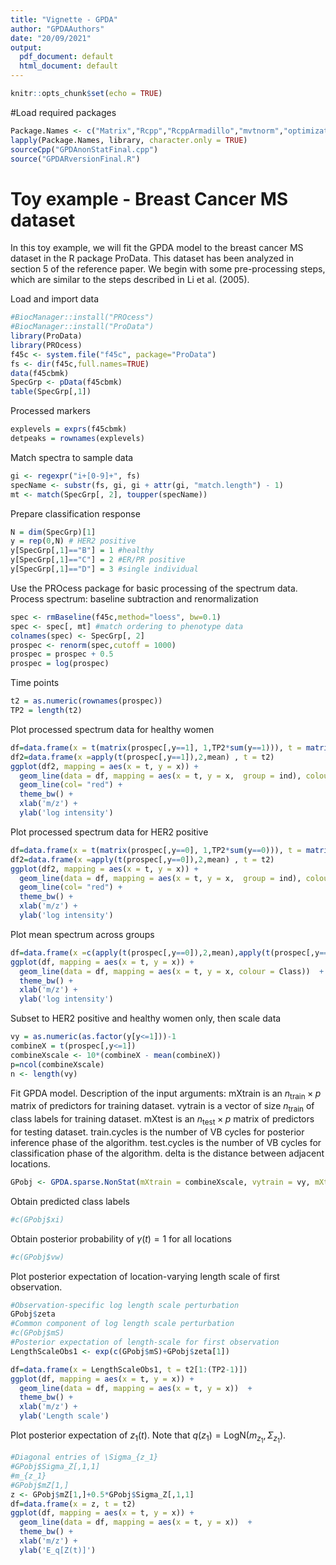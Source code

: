 ```yaml
---
title: "Vignette - GPDA"
author: "GPDAAuthors"
date: "20/09/2021"
output:
  pdf_document: default
  html_document: default
---
```


```r
knitr::opts_chunk$set(echo = TRUE)
```

#Load required packages
```r
Package.Names <- c("Matrix","Rcpp","RcppArmadillo","mvtnorm","optimization","matrixStats","matrixStats","ggplot2","formatR")
lapply(Package.Names, library, character.only = TRUE)
sourceCpp("GPDAnonStatFinal.cpp")
source("GPDARversionFinal.R")
```

# Toy example - Breast Cancer MS dataset
In this toy example, we will fit the GPDA model to the breast cancer MS dataset in the R package ProData. This dataset has been analyzed in section 5 of the reference paper. We begin with some pre-processing steps, which are similar to the steps described in Li et al. (2005).

Load and import data
```r
#BiocManager::install("PROcess")
#BiocManager::install("ProData")
library(ProData)
library(PROcess)
f45c <- system.file("f45c", package="ProData")
fs <- dir(f45c,full.names=TRUE)
data(f45cbmk)
SpecGrp <- pData(f45cbmk)
table(SpecGrp[,1])
```

Processed markers
```r
explevels = exprs(f45cbmk)
detpeaks = rownames(explevels)
```

Match spectra to sample data
```r
gi <- regexpr("i+[0-9]+", fs)
specName <- substr(fs, gi, gi + attr(gi, "match.length") - 1)
mt <- match(SpecGrp[, 2], toupper(specName))
```

Prepare classification response
```r
N = dim(SpecGrp)[1]
y = rep(0,N) # HER2 positive
y[SpecGrp[,1]=="B"] = 1 #healthy
y[SpecGrp[,1]=="C"] = 2 #ER/PR positive
y[SpecGrp[,1]=="D"] = 3 #single individual
```

Use the PROcess package for basic processing of the spectrum data. Process spectrum: baseline subtraction and renormalization
```r
spec <- rmBaseline(f45c,method="loess", bw=0.1)
spec <- spec[, mt] #match ordering to phenotype data
colnames(spec) <- SpecGrp[, 2]
prospec <- renorm(spec,cutoff = 1000)
prospec = prospec + 0.5
prospec = log(prospec)
```

Time points
```r
t2 = as.numeric(rownames(prospec))
TP2 = length(t2)
```

Plot processed spectrum data for healthy women
```r
df=data.frame(x = t(matrix(prospec[,y==1], 1,TP2*sum(y==1))), t = matrix(t2,TP2*sum(y==1),1), ind = c(1:sum(y==1))%x%rep(1,TP2))
df2=data.frame(x =apply(t(prospec[,y==1]),2,mean) , t = t2)
ggplot(df2, mapping = aes(x = t, y = x)) +
  geom_line(data = df, mapping = aes(x = t, y = x,  group = ind), colour = "GRAY", alpha = 1/2, size = 1/2) +
  geom_line(col= "red") +
  theme_bw() +
  xlab('m/z') +
  ylab('log intensity')
```

Plot processed spectrum data for HER2 positive
```r
df=data.frame(x = t(matrix(prospec[,y==0], 1,TP2*sum(y==0))), t = matrix(t2,TP2*sum(y==0),1), ind = c(1:sum(y==0))%x%rep(1,TP2))
df2=data.frame(x =apply(t(prospec[,y==0]),2,mean) , t = t2)
ggplot(df2, mapping = aes(x = t, y = x)) +
  geom_line(data = df, mapping = aes(x = t, y = x,  group = ind), colour = "GRAY", alpha = 1/2, size = 1/2) +
  geom_line(col= "red") +
  theme_bw() +
  xlab('m/z') +
  ylab('log intensity')
```

Plot mean spectrum across groups
```r
df=data.frame(x =c(apply(t(prospec[,y==0]),2,mean),apply(t(prospec[,y==1]),2,mean))  , t = rep(t2,2), Class = c(rep("HER2", TP2),rep("control", TP2)))
ggplot(df, mapping = aes(x = t, y = x)) +
  geom_line(data = df, mapping = aes(x = t, y = x, colour = Class))  +
  theme_bw() +
  xlab('m/z') +
  ylab('log intensity')
```

Subset to HER2 positive and healthy women only, then scale data
```r
vy = as.numeric(as.factor(y[y<=1]))-1
combineX = t(prospec[,y<=1])
combineXscale <- 10*(combineX - mean(combineX))
p=ncol(combineXscale)
n <- length(vy)
```

Fit GPDA model. Description of the input arguments: mXtrain is an $n_{\text{train}} \times p$ matrix of predictors for training dataset. vytrain is a vector of size $n_{\text{train}}$ of class labels for training dataset. mXtest is an $n_{\text{test}} \times p$ matrix of predictors for testing dataset. train.cycles is the number of VB cycles for posterior inference phase of the algorithm. test.cycles is the number of VB cycles for classification phase of the algorithm. delta is the distance between adjacent locations.
```r
GPobj <- GPDA.sparse.NonStat(mXtrain = combineXscale, vytrain = vy, mXtest = combineXscale, train.cycles = 5, test.cycles = 3, delta = 1)
```

Obtain predicted class labels
```r
#c(GPobj$xi)
```

Obtain posterior probability of $\gamma(t)=1$ for all locations
```r
#c(GPobj$vw)
```

Plot posterior expectation of location-varying length scale of first observation.
```r
#Observation-specific log length scale perturbation
GPobj$zeta
#Common component of log length scale perturbation
#c(GPobj$mS)
#Posterior expectation of length-scale for first observation
LengthScaleObs1 <- exp(c(GPobj$mS)+GPobj$zeta[1])

df=data.frame(x = LengthScaleObs1, t = t2[1:(TP2-1)])
ggplot(df, mapping = aes(x = t, y = x)) +
  geom_line(data = df, mapping = aes(x = t, y = x))  +
  theme_bw() +
  xlab('m/z') +
  ylab('Length scale')
```

Plot posterior expectation of $z_1(t)$. Note that $q(z_1) = \text{LogN}(m_{z_1}, \Sigma_{z_1})$.
```r
#Diagonal entries of \Sigma_{z_1}
#GPobj$Sigma_Z[,1,1]
#m_{z_1}
#GPobj$mZ[1,]
z <- GPobj$mZ[1,]+0.5*GPobj$Sigma_Z[,1,1]
df=data.frame(x = z, t = t2)
ggplot(df, mapping = aes(x = t, y = x)) +
  geom_line(data = df, mapping = aes(x = t, y = x))  +
  theme_bw() +
  xlab('m/z') +
  ylab('E_q[Z(t)]')
```

